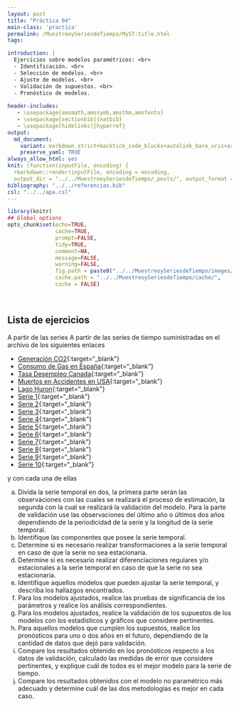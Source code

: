 ```yaml
---
layout: post
title: "Práctica 04"
main-class: 'practica'
permalink: /MuestreoySeriesdeTiempo/MyST:title.html
tags:

introduction: |
  Ejercicios sobre modelos paramétricos: <br>
  - Identificación. <br>
  - Selección de modelos. <br>
  - Ajuste de modelos. <br>
  - Validación de supuestos. <br>
  - Pronóstico de modelos.
  
header-includes:
   - \usepackage{amsmath,amssymb,amsthm,amsfonts}
   - \usepackage[sectionbib]{natbib}
   - \usepackage[hidelinks]{hyperref}
output:
  md_document:
    variant: markdown_strict+backtick_code_blocks+autolink_bare_uris+ascii_identifiers+tex_math_single_backslash
    preserve_yaml: TRUE
always_allow_html: yes   
knit: (function(inputFile, encoding) {
  rmarkdown::render(inputFile, encoding = encoding,
  output_dir = "../../MuestreoySeriesdeTiempo/_posts/", output_format = "all"  ) })
bibliography: "../../referencias.bib"
csl: "../../apa.csl"
---
```


```r
library(knitr)
## Global options
opts_chunk$set(echo=TRUE,
               cache=TRUE,
               prompt=FALSE,
               tidy=TRUE,
               comment=NA,
               message=FALSE,
               warning=FALSE,
               fig.path = paste0("../../MuestreoySeriesdeTiempo/images/", "Practica04"),
               cache.path = "../../MuestreoySeriesdeTiempo/cache/",
               cache = FALSE)

```

<br>

## Lista de ejercicios
A partir de las series A partir de las series de tiempo suministradas en el archivo de los siguientes enlaces

* [Generación CO2](https://github.com/jiperezga/jiperezga.github.io/raw/master/Dataset/CO2.xlsx){:target="_blank"}
* [Consumo de Gas en España](https://github.com/jiperezga/jiperezga.github.io/raw/master/Dataset/GasEspaña.xlsx){:target="_blank"}
* [Tasa Desempleo Canada](https://github.com/jiperezga/jiperezga.github.io/raw/master/Dataset/CanadianUnemploymentRate.xlsx){:target="_blank"}
* [Muertos en Accidentes en USA](https://github.com/jiperezga/jiperezga.github.io/raw/master/Dataset/USAccDeaths.xlsx){:target="_blank"}
* [Lago Huron](https://github.com/jiperezga/jiperezga.github.io/raw/master/Dataset/LakeHuron.xlsx){:target="_blank"}
* [Serie 1](https://github.com/jiperezga/jiperezga.github.io/raw/master/Dataset/MySTSim1.xlsx){:target="_blank"}
* [Serie 2](https://github.com/jiperezga/jiperezga.github.io/raw/master/Dataset/MySTSim2.xlsx){:target="_blank"} 
* [Serie 3](https://github.com/jiperezga/jiperezga.github.io/raw/master/Dataset/MySTSim3.xlsx){:target="_blank"} 
* [Serie 4](https://github.com/jiperezga/jiperezga.github.io/raw/master/Dataset/MySTSim4.xlsx){:target="_blank"} 
* [Serie 5](https://github.com/jiperezga/jiperezga.github.io/raw/master/Dataset/MySTSim5.xlsx){:target="_blank"} 
* [Serie 6](https://github.com/jiperezga/jiperezga.github.io/raw/master/Dataset/MySTSim6.xlsx){:target="_blank"} 
* [Serie 7](https://github.com/jiperezga/jiperezga.github.io/raw/master/Dataset/MySTSim7.xlsx){:target="_blank"} 
* [Serie 8](https://github.com/jiperezga/jiperezga.github.io/raw/master/Dataset/MySTSim8.xlsx){:target="_blank"} 
* [Serie 9](https://github.com/jiperezga/jiperezga.github.io/raw/master/Dataset/MySTSim9.xlsx){:target="_blank"} 
* [Serie 10](https://github.com/jiperezga/jiperezga.github.io/raw/master/Dataset/MySTSim10.xlsx){:target="_blank"}

y con cada una de ellas
<ol type = "a">
<li> Divida la serie temporal en dos, la primera parte serán las observaciones con las cuales se realizará el proceso de estimación, la segunda con la cual se realizará la validación del modelo. Para la parte de validación use las observaciones del último año o últimos dos años dependiendo de la periodicidad de la serie y la longitud de la serie temporal. </li>
<li> Identifique las componentes que posee la serie temporal. </li>
<li> Determine si es necesario realizar transformaciones a la serie temporal en caso de que la serie no sea estacionaria. </li>
<li> Determine si es necesario realizar diferenciaciones regulares y/o estacionales a la serie temporal en caso de que la serie no sea estacionaria.  </li>
<li> Identifique aquellos modelos que pueden ajustar la serie temporal, y describa los hallazgos encontrados. </li>
<li> Para los modelos ajustados, realice las pruebas de significancia de los parámetros y realice los análisis correspondientes.  </li>
<li> Para los modelos ajustados, realice la validación de los supuestos de los modelos con los estadísticos y gráficos que considere pertinentes. </li>
<li> Para aquellos modelos que cumplen los supuestos, realice los pronósticos para uno o dos años en el futuro, dependiendo de la cantidad de datos que dejó para validación. </li>
<li> Compare los resultados obtenido en los pronósticos respecto a los datos de validación, calculado las medidas de error que considere pertinentes, y explique cuál de todos es el mejor modelo para la serie de tiempo. </li>
<li> Compare los resultados obtenidos con el modelo no paramétrico más adecuado y determine cuál de las dos metodologías es mejor en cada caso. </li>
</ol>

